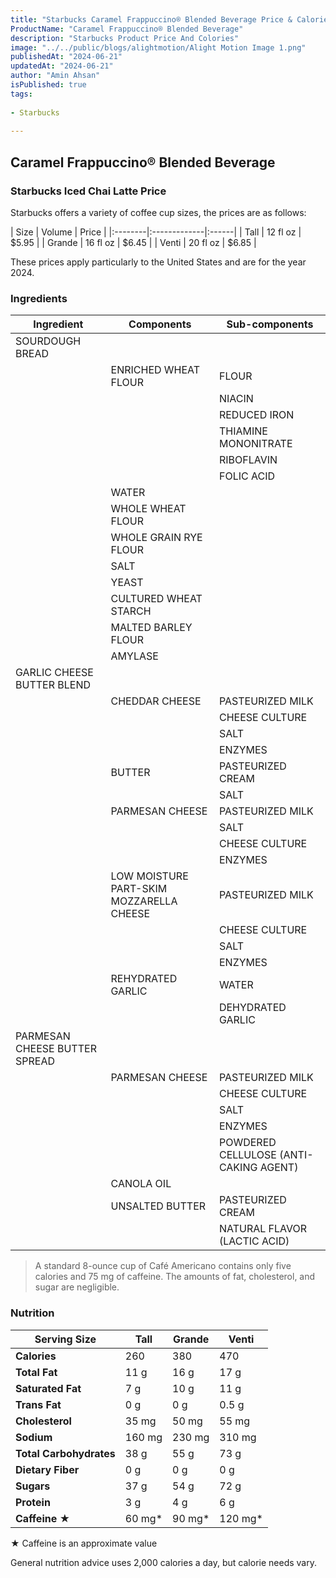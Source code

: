 ```yaml
---
title: "Starbucks Caramel Frappuccino® Blended Beverage Price & Calories"
ProductName: "Caramel Frappuccino® Blended Beverage" 
description: "Starbucks Product Price And Colories"
image: "../../public/blogs/alightmotion/Alight Motion Image 1.png"
publishedAt: "2024-06-21"
updatedAt: "2024-06-21"
author: "Amin Ahsan"
isPublished: true
tags:
 
- Starbucks
   
---
```


## Caramel Frappuccino® Blended Beverage

### Starbucks Iced Chai Latte Price

Starbucks offers a variety of coffee cup sizes, the prices are as follows:

<div style={{width:"300px"}}>
| Size    |   Volume     | Price |
|:--------|:-------------|:------|
| Tall    | 12 fl oz     | $5.95 |
| Grande  | 16 fl oz     | $6.45 |
| Venti   | 20 fl oz     | $6.85 |
</div>

These prices apply particularly to the United States and are for the year 2024.



<style jsx>{`
  .table-container {
    overflow-x: auto;
    position: relative;
  }
  .table-container table {
    border-collapse: collapse;
    width: 30%;
  }
  .table-container th,
  .table-container td {
    border: 1px solid #ddd;
    padding: 2px;
    min-width: 30px;
    font-size: 11px;
  }
  .table-container th:first-child,
  .table-container td:first-child {
    position: sticky;
    left: 0;
    background-color: white;
    z-index: 1;
  }
  @media (max-width: 768px) {
    .table-container th:not(:first-child),
    .table-container td:not(:first-child) {
      min-width: 50px;
    }
  }
`}</style>


### Ingredients

| Ingredient               | Components                         | Sub-components         |
|--------------------------|------------------------------------|------------------------|
| SOURDOUGH BREAD          |                                    |                        |
|                          | ENRICHED WHEAT FLOUR               | FLOUR                  |
|                          |                                    | NIACIN                 |
|                          |                                    | REDUCED IRON           |
|                          |                                    | THIAMINE MONONITRATE   |
|                          |                                    | RIBOFLAVIN             |
|                          |                                    | FOLIC ACID             |
|                          | WATER                              |                        |
|                          | WHOLE WHEAT FLOUR                  |                        |
|                          | WHOLE GRAIN RYE FLOUR              |                        |
|                          | SALT                               |                        |
|                          | YEAST                              |                        |
|                          | CULTURED WHEAT STARCH              |                        |
|                          | MALTED BARLEY FLOUR                |                        |
|                          | AMYLASE                            |                        |
| GARLIC CHEESE BUTTER BLEND |                                  |                        |
|                          | CHEDDAR CHEESE                     | PASTEURIZED MILK       |
|                          |                                    | CHEESE CULTURE         |
|                          |                                    | SALT                   |
|                          |                                    | ENZYMES                |
|                          | BUTTER                             | PASTEURIZED CREAM      |
|                          |                                    | SALT                   |
|                          | PARMESAN CHEESE                    | PASTEURIZED MILK       |
|                          |                                    | SALT                   |
|                          |                                    | CHEESE CULTURE         |
|                          |                                    | ENZYMES                |
|                          | LOW MOISTURE PART-SKIM MOZZARELLA CHEESE | PASTEURIZED MILK |
|                          |                                    | CHEESE CULTURE         |
|                          |                                    | SALT                   |
|                          |                                    | ENZYMES                |
|                          | REHYDRATED GARLIC                  | WATER                  |
|                          |                                    | DEHYDRATED GARLIC      |
| PARMESAN CHEESE BUTTER SPREAD |                               |                        |
|                          | PARMESAN CHEESE                    | PASTEURIZED MILK       |
|                          |                                    | CHEESE CULTURE         |
|                          |                                    | SALT                   |
|                          |                                    | ENZYMES                |
|                          |                                    | POWDERED CELLULOSE (ANTI-CAKING AGENT) |
|                          | CANOLA OIL                         |                        |
|                          | UNSALTED BUTTER                    | PASTEURIZED CREAM      |
|                          |                                    | NATURAL FLAVOR (LACTIC ACID) |

> A standard 8-ounce cup of Café Americano contains only five calories and 75 mg of caffeine. The amounts of fat, cholesterol, and sugar are negligible.

### Nutrition

| Serving Size         | Tall        | Grande      | Venti       |
|----------------------|-------------|-------------|-------------|
| **Calories**         | 260         | 380         | 470         |
| **Total Fat**        | 11 g        | 16 g        | 17 g        |
| **Saturated Fat**    | 7 g         | 10 g        | 11 g        |
| **Trans Fat**        | 0 g         | 0 g         | 0.5 g       |
| **Cholesterol**      | 35 mg       | 50 mg       | 55 mg       |
| **Sodium**           | 160 mg      | 230 mg      | 310 mg      |
| **Total Carbohydrates** | 38 g    | 55 g        | 73 g        |
| **Dietary Fiber**    | 0 g         | 0 g         | 0 g         |
| **Sugars**           | 37 g        | 54 g        | 72 g        |
| **Protein**          | 3 g         | 4 g         | 6 g         |
| **Caffeine ★**         | 60 mg*      | 90 mg*      | 120 mg*     |


★ Caffeine is an approximate value

General nutrition advice uses 2,000 calories a day, but calorie needs vary. 